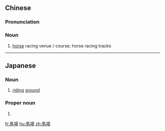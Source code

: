 {{also|马场}}
==Chinese==
{{zh-forms|s=马场}}

===Pronunciation===
{{zh-pron
|m=mǎ場
|c=maa5 coeng4
|mn=bé-tiûⁿ
|cat=n
}}

===Noun===
{{zh-noun}}

# [[horse]] racing venue / course; horse racing tracks

----

==Japanese==
{{ja-kanjitab|ば|ば|yomi=j}}

===Noun===
{{ja-noun|ばば}}

# [[riding]] [[ground]]

===Proper noun===
{{ja-pos|ばば|proper}}

# {{surname|lang=ja|sort=はば'}}

[[fr:馬場]]
[[hu:馬場]]
[[zh:馬場]]